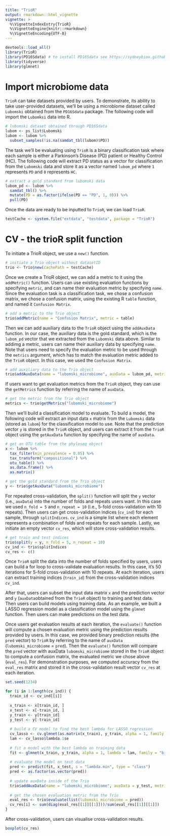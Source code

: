```yaml
---
title: "TrioR"
output: rmarkdown::html_vignette
vignette: >
  %\VignetteIndexEntry{TrioR}
  %\VignetteEngine{knitr::rmarkdown}
  %\VignetteEncoding{UTF-8}
--- 
```


```r
devtools::load_all()
library(TrioR)
library(PD16Sdata) # to install PD16Sdata see https://sydneybiox.github.io/PD16SData/
library(tidyverse)
library(glmnet)
```

# Import microbiome data

`TrioR` can take datasets provided by users. To demonstrate, its ability to take user-provided datasets, we'll be using a microbiome dataset called `Lubomski` obtained from the `PD16Sdata` package. The following code will import the `Lubomksi` data into R.

```r
# lubomski dataset obtained through PD16Sdata
lubom <- ps_list$Lubomski
lubom <- lubom %>% 
  subset_samples(!is.na(samdat_tbl(lubom)$PD))
```

The task we'll be evaluating using `TrioR` is a binary classification task where each sample is either a Parkinson's Disease (PD) patient or Healthy Control (HC). The following code will extract PD status as a vector for classification from the `Lubomski` data and store it as a vector named `lubom_pd` where `1` represents `PD` and `0` represents `HC`.

```r
# extract a gold standard from lubomski data
lubom_pd <- lubom %>% 
  samdat_tbl() %>% 
  mutate(PD = as.factor(ifelse(PD == "PD", 1, 0))) %>% 
  pull(PD)
```

Once the data are ready to be inputted to `TrioR`, we can load `TrioR`.

```r
testCache <- system.file("extdata", "testdata", package = "TrioR")
```

# CV - the trioR split function

To initiate a TrioR object, we use a `new()` function.

```r
# initiate a Trio object without datasetID
trio <- Trio$new(cachePath = testCache)
```

Once we create a TrioR object, we can add a metric to it using the `addMetric()` function. Users can use existing evaluation functions by specifying `metric`, and can name their evaluation metric by specifying `name`. Since the evaluation task is a classification task, we chose a confusion matrix, we chose a confusion matrix, using the existing R `table` function, and named it `Confusion Matrix`.

```r
# add a metric to the Trio object
trio$addMetric(name = "Confusion Matrix", metric = table)
```

Then we can add auxiliary data to the `TrioR` object using the `addAuxData` function. In our case, the auxiliary data is the gold standard, which is the `lubom_pd` vector that we extracted from the `Lubomski` data above. Similar to addimg a metric, users can name their auxiliary data by specifying `name`. Note that users need to specify the evaluation metric to be used through the `metrics` argument, which has to match the evaluation metric added to the `TrioR` object. In this case, we used the `Confusion Matrix`.

```r
# add auxiliary data to the Trio object
trio$addAuxData(name = "lubomski_microbiome", auxData = lubom_pd, metrics = "Confusion Matrix")
```

If users want to get evaluation metrics from the `TrioR` object, they can use the `getMetrics` function by referring the name of `auxData`.

```r
# get the metric from the Trio object
metrics <- trio$getMetrics("lubomski_microbiome")
```

Then we'll build a classification model to evaluate. To build a model, the following code will extract an input data `x` matrix from the `Lubomski` data (stored as `lubom`) for the classification model to use. Note that the prediction vector `y` is stored in the `TrioR` object, and users can extract it from the `TrioR` object using the `getAuxData` function by specifying the name of `auxData`.

```r
# get an OTU table from the phyloseq object
x <- lubom %>% 
  tax_filter(min_prevalence = 0.05) %>% 
  tax_transform("compositional") %>% 
  otu_table() %>% 
  as.data.frame() %>% 
  as.matrix()

# get the gold standard from the Trio object
y <- trio$getAuxData("lubomski_microbiome")
```

For repeated cross-validation, the `split()` function will split the `y` vector (i.e., `auxData`) into the number of folds and repeats users want. In this case we used `n_fold = 5` and `n_repeat = 10` (i.e., 5-fold cross-validation with 10 repeats). Then users can get cross-validation indices (`cv_ind`) for each sample, through `splitIndices`. `cv_ind` is a simple list where each element represents a combination of folds and repeats for each sample. Lastly, we initiate an empty vector `cv_res`, which will store cross-validation results.

```r
# get train and test indices
trio$split(y = y, n_fold = 5, n_repeat = 10)
cv_ind <- trio$splitIndices
cv_res <- c()
```

Once `TrioR` split the data into the number of folds specified by users, users can build a for loop to cross-validate evaluation results. In this case, it's 50 iterations for 5-fold cross-validation with 10 repeats. At each iteration, users can extract training indices (`train_id`) from the cross-validation indices `cv_ind`.

After that, users can subset the input data matrix `x` and the prediction vector and `y` (`auxData`obtained from the `TrioR` object) to training and test data. Then users can build models using training data. As an example, we built a LASSO regression model as a classification model using the `glmnet` function. Then users can make predictions on the test data.


Once users get evaluation results at each iteration, the `evaluate()` function will compute a chosen evaluation metric using the prediction results provided by users. In this case, we provided binary prediction results (the `pred` vector) to `TrioR` by referring to the name of `auxData` (`lubomski_microbiome` = `pred`). Then the `evaluate()` function will compare the `pred` vector with auxData `lubomski_microbiome` stored in the `TrioR` object to compute a confusion matrix, the evaluated metric we chose above (`eval_res`). For demonstration purposes, we computed accuracy from the `eval_res` matrix and stored it in the cross-validation result vector `cv_res` at each iteration.

```r
set.seed(1234)

for (i in 1:length(cv_ind)) {
  train_id <- cv_ind[[i]]
  
  x_train <- x[train_id, ]
  x_test <- x[-train_id, ]
  y_train <- y[train_id]
  y_test <- y[-train_id]
  
  # build a CV model to find the best lambda for LASSO regression
  cv_lasso <- cv.glmnet(as.matrix(x_train), y_train, alpha = 1, family = "binomial")
  lam <- cv_lasso$lambda.1se
  
  # fit a model with the best lambda on training data
  fit <- glmnet(x_train, y_train, alpha = 1, lambda = lam, family = "binomial")
  
  # evaluate the model on test data
  pred <- predict(fit, x_test, s = "lambda.min", type = "class")
  pred <- as.factor(as.vector(pred))
  
  # update auxData inside of the Trio
  trio$addAuxData(name = "lubomski_microbiome", auxData = y_test, metrics = "Confusion Matrix")
  
  # get the chosen evaluation metric from the Trio
  eval_res <- trio$evaluate(list(lubomski_microbiome = pred))
  cv_res[i] <- sum(diag(eval_res[[1]][[1]]))/sum(eval_res[[1]][[1]])
}
```

After cross-validation, users can visualise cross-validation results.

```r
boxplot(cv_res)
```
